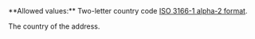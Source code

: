 <ParamField body="Country" type="string">     
**Allowed values:** Two-letter country code  <a href="/api-reference/overview/data-formats" target="_blank">ISO 3166-1 alpha-2 format</a>.

The country of the address. 
</ParamField>